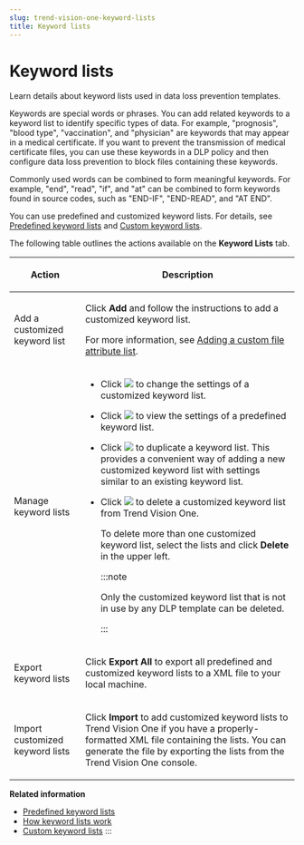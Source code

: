 ```yaml
---
slug: trend-vision-one-keyword-lists
title: Keyword lists
---
```

# Keyword lists

Learn details about keyword lists used in data loss prevention templates.

Keywords are special words or phrases. You can add related keywords to a keyword list to identify specific types of data. For example, "prognosis", "blood type", "vaccination", and "physician" are keywords that may appear in a medical certificate. If you want to prevent the transmission of medical certificate files, you can use these keywords in a DLP policy and then configure data loss prevention to block files containing these keywords.

Commonly used words can be combined to form meaningful keywords. For example, "end", "read", "if", and "at" can be combined to form keywords found in source codes, such as "END-IF", "END-READ", and "AT END".

You can use predefined and customized keyword lists. For details, see [Predefined keyword lists](predefined-keyword-lists-ztsa.mdx) and [Custom keyword lists](custom-keyword-lists.mdx).

The following table outlines the actions available on the **Keyword Lists** tab.

<table>
<colgroup>
<col style="width: 25%" />
<col style="width: 75%" />
</colgroup>
<thead>
<tr>
<th><p>Action</p></th>
<th><p>Description</p></th>
</tr>
</thead>
<tbody>
<tr>
<td><p>Add a customized keyword list</p></td>
<td><p>Click <strong>Add</strong> and follow the instructions to add a customized keyword list.</p>
<p>For more information, see <a href="trend-vision-one-adding-custom-file-attribute-list">Adding a custom file attribute list</a>.</p></td>
</tr>
<tr>
<td><p>Manage keyword lists</p></td>
<td><ul>
<li><p>Click <img src="./images/edit_icon=GUID-1F1D1164-5310-4D6D-ACD0-6049C86960AF.webp" /> to change the settings of a customized keyword list.</p></li>
<li><p>Click <img src="./images/Custom_Category_Detail=4fdb9dfd-9bb3-422a-a1ff-971fade887f7.webp" /> to view the settings of a predefined keyword list.</p></li>
<li><p>Click <img src="./images/duplicate=e79af1b6-17af-40ad-b942-53ffb9e796d2.webp" /> to duplicate a keyword list. This provides a convenient way of adding a new customized keyword list with settings similar to an existing keyword list.</p></li>
<li><p>Click <img src="./images/trash_icon=GUID-47cf6867-6315-438e-8670-86ff36f22a28.webp" /> to delete a customized keyword list from Trend Vision One.</p>
<p>To delete more than one customized keyword list, select the lists and click <strong>Delete</strong> in the upper left.</p>


:::note

<p>Only the customized keyword list that is not in use by any DLP template can be deleted.</p>


:::

</li>
</ul></td>
</tr>
<tr>
<td><p>Export keyword lists</p></td>
<td><p>Click <strong>Export All</strong> to export all predefined and customized keyword lists to a XML file to your local machine.</p></td>
</tr>
<tr>
<td><p>Import customized keyword lists</p></td>
<td><p>Click <strong>Import</strong> to add customized keyword lists to Trend Vision One if you have a properly-formatted XML file containing the lists. You can generate the file by exporting the lists from the Trend Vision One console.</p></td>
</tr>
</tbody>
</table>

**Related information**

- [Predefined keyword lists](predefined-keyword-lists-ztsa.md "Learn details about the predefined keyword lists used in data loss prevention templates.")
- [How keyword lists work](how-keyword-lists-work.mdx)
- [Custom keyword lists](custom-keyword-lists.mdx)
:::
